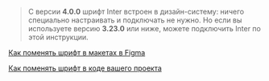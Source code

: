 > C версии **4.0.0** шрифт Inter встроен в дизайн-систему: ничего специально настраивать и подключать не нужно. Но если вы используете версию **3.23.0** или ниже, можете подключить Inter по этой инструкции.

[Как поменять шрифт в макетах в Figma](##LIBS.LIB.STAND.TAB/lib:portal/stand:workflow-fontinter/tab:design)

[Как поменять шрифт в коде вашего проекта](##LIBS.LIB.STAND.TAB/lib:portal/stand:workflow-fontinter/tab:dev)
